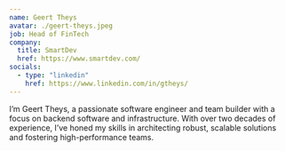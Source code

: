 ```yaml
---
name: Geert Theys
avatar: ./geert-theys.jpeg
job: Head of FinTech
company:
  title: SmartDev
  href: https://www.smartdev.com/
socials:
  - type: "linkedin"
    href: https://www.linkedin.com/in/gtheys/
---
```

I’m Geert Theys, a passionate software engineer and team builder with a focus on backend software and infrastructure. With over two decades of experience,
I’ve honed my skills in architecting robust, scalable solutions and fostering high-performance teams.
